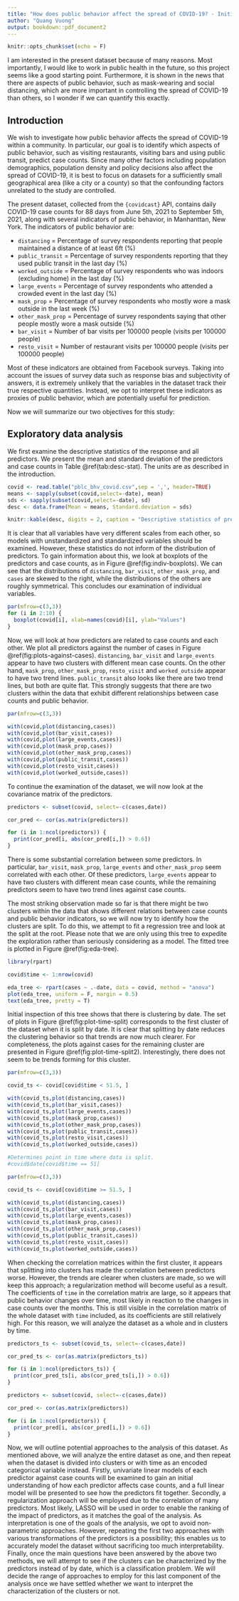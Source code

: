 ```yaml
---
title: "How does public behavior affect the spread of COVID-19? - Initial report"
author: "Quang Vuong"
output: bookdown::pdf_document2
---
```


```r
knitr::opts_chunk$set(echo = F)
```

I am interested in the present dataset because of many reasons. Most importantly, I would like to work in public health in the future, so this project seems like a good starting point. Furthermore, it is shown in the news that there are aspects of public behavior, such as mask-wearing and social distancing, which are more important in controlling the spread of COVID-19 than others, so I wonder if we can quantify this exactly.

## Introduction

We wish to investigate how public behavior affects the spread of COVID-19 within a community. In particular, our goal is to identify which aspects of public behavior, such as visiting restaurants, visiting bars and using public transit, predict case counts. Since many other factors including population demographics, population density and policy decisions also affect the spread of COVID-19, it is best to focus on datasets for a sufficiently small geographical area (like a city or a county) so that the confounding factors unrelated to the study are controlled.

The present dataset, collected from the `{covidcast}` API, contains daily COVID-19 case counts for 88 days from June 5th, 2021 to September 5th, 2021, along with several indicators of public behavior, in Manhanttan, New York. The indicators of public behavior are:

- `distancing` = Percentage of survey respondents reporting that people maintained a distance of at least 6ft (%)
- `public_transit` = Percentage of survey respondents reporting that they used public transit in the last day (%)
- `worked_outside` = Percentage of survey respondents who was indoors (excluding home) in the last day (%)
- `large_events` = Percentage of survey respondents who attended a crowded event in the last day (%)
- `mask_prop` = Percentage of survey respondents who mostly wore a mask outside in the last week (%)
- `other_mask_prop` = Percentage of survey respondents saying that other people mostly wore a mask outside (%)
- `bar_visit` = Number of bar visits per 100000 people (visits per 100000 people)
- `resto_visit` = Number of restaurant visits per 100000 people (visits per 100000 people)

Most of these indicators are obtained from Facebook surveys. Taking into account the issues of survey data such as response bias and subjectivity of answers, it is extremely unlikely that the variables in the dataset track their true respective quantities. Instead, we opt to interpret these indicators as proxies of public behavior, which are potentially useful for prediction.

Now we will summarize our two objectives for this study:
\begin{enumerate}
\item Identify which of the above indicators are important in predicting COVID-19 case counts.
\item Identify a model which can be used to predict future COVID-19 case counts.
\end{enumerate}

## Exploratory data analysis

We first examine the descriptive statistics of the response and all predictors. We present the mean and standard deviation of the predictors and case counts in Table \@ref(tab:desc-stat). The units are as described in the introduction.

```r
covid <- read.table("pblc_bhv_covid.csv",sep = ',', header=TRUE)
means <- sapply(subset(covid,select=-date), mean)
sds <- sapply(subset(covid,select=-date), sd)
desc <- data.frame(Mean = means, Standard.deviation = sds)

knitr::kable(desc, digits = 2, caption = "Descriptive statistics of predictors and case counts.", format = "pipe")

```

It is clear that all variables have very different scales from each other, so models with unstandardized and standardized variables should be examined. However, these statistics do not inform of the distribution of predictors. To gain information about this, we look at boxplots of the predictors and case counts, as in Figure \@ref(fig:indiv-boxplots). We can see that the distributions of `distancing`, `bar_visit`, `other_mask_prop`, and `cases` are skewed to the right, while the distributions of the others are roughly symmetrical. This concludes our examination of individual variables.

```r
par(mfrow=c(3,3))
for (i in 2:10) {
  boxplot(covid[i], xlab=names(covid)[i], ylab="Values")
}
```

Now, we will look at how predictors are related to case counts and each other. We plot all predictors against the number of cases in Figure \@ref(fig:plots-against-cases). `distancing`, `bar_visit` and `large_events` appear to have two clusters with different mean case counts. On the other hand, `mask_prop`, `other_mask_prop`, `resto_visit` and `worked_outside` appear to have two trend lines. `public_transit` also looks like there are two trend lines, but both are quite flat. This strongly suggests that there are two clusters within the data that exhibit different relationships between case counts and public behavior.

```r

par(mfrow=c(3,3))

with(covid,plot(distancing,cases))
with(covid,plot(bar_visit,cases))
with(covid,plot(large_events,cases))
with(covid,plot(mask_prop,cases))
with(covid,plot(other_mask_prop,cases))
with(covid,plot(public_transit,cases))
with(covid,plot(resto_visit,cases))
with(covid,plot(worked_outside,cases))
```

To continue the examination of the dataset, we will now look at the covariance matrix of the predictors.

```r
predictors <- subset(covid, select=-c(cases,date))

cor_pred <- cor(as.matrix(predictors))

for (i in 1:ncol(predictors)) {
  print(cor_pred[i, abs(cor_pred[i,]) > 0.6])
}
```

There is some substantial correlation between some predictors. In particular, `bar_visit`, `mask_prop`, `large_events` and `other_mask_prop` seem correlated with each other. Of these predictors, `large_events` appear to have two clusters with different mean case counts, while the remaining predictors seem to have two trend lines against case counts.

The most striking observation made so far is that there might be two clusters within the data that shows different relations between case counts and public behavior indicators, so we will now try to identify how the clusters are split. To do this, we attempt to fit a regression tree and look at the split at the root. Please note that we are only using this tree to expedite the exploration rather than seriously considering as a model. The fitted tree is plotted in Figure \@ref(fig:eda-tree).

```r
library(rpart)

covid$time <- 1:nrow(covid)

eda_tree <- rpart(cases ~ .-date, data = covid, method = "anova")
plot(eda_tree, uniform = F, margin = 0.5)
text(eda_tree, pretty = T)
```

Initial inspection of this tree shows that there is clustering by date. The set of plots in Figure \@ref(fig:plot-time-split) corresponds to the first cluster of the dataset when it is split by date. It is clear that splitting by date reduces the clustering behavior so that trends are now much clearer. For completeness, the plots against cases for the remaining cluster are presented in Figure \@ref(fig:plot-time-split2). Interestingly, there does not seem to be trends forming for this cluster.

```r
par(mfrow=c(3,3))

covid_ts <- covid[covid$time < 51.5, ]

with(covid_ts,plot(distancing,cases))
with(covid_ts,plot(bar_visit,cases))
with(covid_ts,plot(large_events,cases))
with(covid_ts,plot(mask_prop,cases))
with(covid_ts,plot(other_mask_prop,cases))
with(covid_ts,plot(public_transit,cases))
with(covid_ts,plot(resto_visit,cases))
with(covid_ts,plot(worked_outside,cases))

#Determines point in time where data is split.
#covid$date[covid$time == 51]
```

```r
par(mfrow=c(3,3))

covid_ts <- covid[covid$time >= 51.5, ]

with(covid_ts,plot(distancing,cases))
with(covid_ts,plot(bar_visit,cases))
with(covid_ts,plot(large_events,cases))
with(covid_ts,plot(mask_prop,cases))
with(covid_ts,plot(other_mask_prop,cases))
with(covid_ts,plot(public_transit,cases))
with(covid_ts,plot(resto_visit,cases))
with(covid_ts,plot(worked_outside,cases))
```

When checking the correlation matrices within the first cluster, it appears that splitting into clusters has made the correlation between predictors worse. However, the trends are clearer when clusters are made, so we will keep this approach; a regularization method will become useful as a result. The coefficients of `time` in the correlation matrix are large, so it appears that public behavior changes over time, most likely in reaction to the changes in case counts over the months. This is still visible in the correlation matrix of the whole dataset with `time` included, as its coefficients are still relatively high. For this reason, we will analyze the dataset as a whole and in clusters by time.

```r
predictors_ts <- subset(covid_ts, select=-c(cases,date))

cor_pred_ts <- cor(as.matrix(predictors_ts))

for (i in 1:ncol(predictors_ts)) {
  print(cor_pred_ts[i, abs(cor_pred_ts[i,]) > 0.6])
}
```

```r
predictors <- subset(covid, select=-c(cases,date))

cor_pred <- cor(as.matrix(predictors))

for (i in 1:ncol(predictors)) {
  print(cor_pred[i, abs(cor_pred[i,]) > 0.6])
}
```

Now, we will outline potential approaches to the analysis of this dataset. As mentioned above, we will analyze the entire dataset as one, and then repeat when the dataset is divided into clusters or with time as an encoded categorical variable instead. Firstly, univariate linear models of each predictor against case counts will be examined to gain an initial understanding of how each predictor affects case counts, and a full linear model will be presented to see how the predictors fit together. Secondly, a regularization approach will be employed due to the correlation of many predictors. Most likely, LASSO will be used in order to enable the ranking of the impact of predictors, as it matches the goal of the analysis. As interpretation is one of the goals of the analysis, we opt to avoid non-parametric approaches. However, repeating the first two approaches with various transformations of the predictors is a possibility; this enables us to accurately model the dataset without sacrificing too much interpretability. Finally, once the main questions have been answered by the above two methods, we will attempt to see if the clusters can be characterized by the predictors instead of by date, which is a classification problem. We will decide the range of approaches to employ for this last component of the analysis once we have settled whether we want to interpret the characterization of the clusters or not.